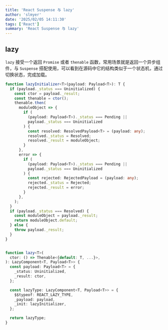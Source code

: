 ```yaml
---
title: 'React Suspense 与 lazy'
author: 'slmyer'
date: '2025/02/05 14:11:30'
tags: ['React']
summary: 'React Suspense 与 lazy'
---
```


## lazy

`lazy` 接受一个返回 `Promise` 或者 `thenable` 函数，常用场景就是返回一个异步组件，与 `Suspense` 搭配使用，可以看到在源码中它的结构类似于一个状态机，通过切换状态，完成加载。

```ts filename="ReactLazy.js"
function lazyInitializer<T>(payload: Payload<T>): T {
  if (payload._status === Uninitialized) {
    const ctor = payload._result;
    const thenable = ctor();
    thenable.then(
      moduleObject => {
        if (
          (payload: Payload<T>)._status === Pending ||
          payload._status === Uninitialized
        ) {
          const resolved: ResolvedPayload<T> = (payload: any);
          resolved._status = Resolved;
          resolved._result = moduleObject;
        }
      },
      error => {
        if (
          (payload: Payload<T>)._status === Pending ||
          payload._status === Uninitialized
        ) {
          const rejected: RejectedPayload = (payload: any);
          rejected._status = Rejected;
          rejected._result = error;
        }
      },
    );
  }
  if (payload._status === Resolved) {
    const moduleObject = payload._result;
    return moduleObject.default;
  } else {
    throw payload._result;
  }
}


function lazy<T>(
  ctor: () => Thenable<{default: T, ...}>,
): LazyComponent<T, Payload<T>> {
  const payload: Payload<T> = {
    _status: Uninitialized,
    _result: ctor,
  };

  const lazyType: LazyComponent<T, Payload<T>> = {
    $$typeof: REACT_LAZY_TYPE,
    _payload: payload,
    _init: lazyInitializer,
  };

  return lazyType;
}
```
